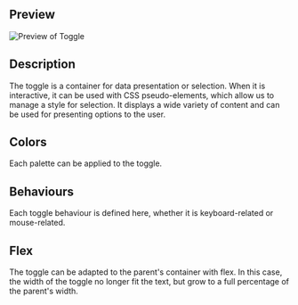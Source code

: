 
## Preview
![Preview of Toggle](design-images/toggle/toggle-preview.png)

## Description
The toggle is a container for data presentation or selection. When it is interactive, it can be used with CSS pseudo-elements, which allow us to manage a style for selection.
It displays a wide variety of content and can be used for presenting options to the user.

## Colors
Each palette can be applied to the toggle.

<DesignToggleColors />

## Behaviours
Each toggle behaviour is defined here, whether it is keyboard-related or mouse-related.

<DesignToggleBehaviours />

## Flex
The toggle can be adapted to the parent's container with flex. In this case, the width of the toggle no longer fit the
text, but grow to a full percentage of the parent's width.
